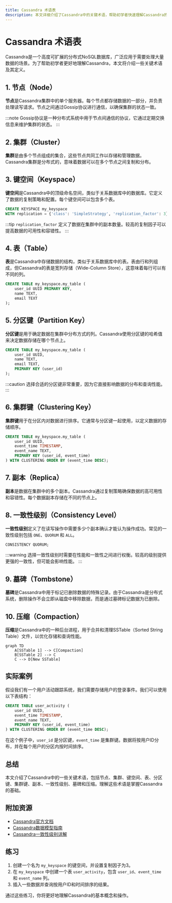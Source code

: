 ```yaml
---
title: Cassandra 术语表
description: 本文详细介绍了Cassandra中的关键术语，帮助初学者快速理解Cassandra的核心概念。
---
```


# Cassandra 术语表

Cassandra是一个高度可扩展的分布式NoSQL数据库，广泛应用于需要处理大量数据的场景。为了帮助初学者更好地理解Cassandra，本文将介绍一些关键术语及其定义。

## 1. 节点（Node）

**节点**是Cassandra集群中的单个服务器。每个节点都存储数据的一部分，并负责处理读写请求。节点之间通过Gossip协议进行通信，以确保集群的状态一致。

:::note
Gossip协议是一种分布式系统中用于节点间通信的协议，它通过定期交换信息来维护集群的状态。
:::

## 2. 集群（Cluster）

**集群**是由多个节点组成的集合，这些节点共同工作以存储和管理数据。Cassandra集群是分布式的，意味着数据可以在多个节点之间复制和分布。

## 3. 键空间（Keyspace）

**键空间**是Cassandra中的顶级命名空间，类似于关系数据库中的数据库。它定义了数据的复制策略和配置。每个键空间可以包含多个表。

```sql
CREATE KEYSPACE my_keyspace
WITH replication = {'class': 'SimpleStrategy', 'replication_factor': 3};
```

:::tip
`replication_factor` 定义了数据在集群中的副本数量。较高的复制因子可以提高数据的可用性和容错性。
:::

## 4. 表（Table）

**表**是Cassandra中存储数据的结构，类似于关系数据库中的表。表由行和列组成，但Cassandra的表是宽列存储（Wide-Column Store），这意味着每行可以有不同的列。

```sql
CREATE TABLE my_keyspace.my_table (
    user_id UUID PRIMARY KEY,
    name TEXT,
    email TEXT
);
```

## 5. 分区键（Partition Key）

**分区键**是用于确定数据在集群中分布方式的列。Cassandra使用分区键的哈希值来决定数据存储在哪个节点上。

```sql
CREATE TABLE my_keyspace.my_table (
    user_id UUID,
    name TEXT,
    email TEXT,
    PRIMARY KEY (user_id)
);
```

:::caution
选择合适的分区键非常重要，因为它直接影响数据的分布和查询性能。
:::

## 6. 集群键（Clustering Key）

**集群键**用于在分区内对数据进行排序。它通常与分区键一起使用，以定义数据的存储顺序。

```sql
CREATE TABLE my_keyspace.my_table (
    user_id UUID,
    event_time TIMESTAMP,
    event_name TEXT,
    PRIMARY KEY (user_id, event_time)
) WITH CLUSTERING ORDER BY (event_time DESC);
```

## 7. 副本（Replica）

**副本**是数据在集群中的多个副本。Cassandra通过复制策略确保数据的高可用性和容错性。每个数据副本存储在不同的节点上。

## 8. 一致性级别（Consistency Level）

**一致性级别**定义了在读写操作中需要多少个副本确认才能认为操作成功。常见的一致性级别包括 `ONE`、`QUORUM` 和 `ALL`。

```sql
CONSISTENCY QUORUM;
```

:::warning
选择一致性级别时需要在性能和一致性之间进行权衡。较高的级别提供更强的一致性，但可能会影响性能。
:::

## 9. 墓碑（Tombstone）

**墓碑**是Cassandra中用于标记已删除数据的特殊记录。由于Cassandra是分布式系统，删除操作不会立即从磁盘中移除数据，而是通过墓碑标记数据为已删除。

## 10. 压缩（Compaction）

**压缩**是Cassandra中的一种后台进程，用于合并和清理SSTable（Sorted String Table）文件，以优化存储和查询性能。

```mermaid
graph TD
    A[SSTable 1] --> C[Compaction]
    B[SSTable 2] --> C
    C --> D[New SSTable]
```

## 实际案例

假设我们有一个用户活动跟踪系统，我们需要存储用户的登录事件。我们可以使用以下表结构：

```sql
CREATE TABLE user_activity (
    user_id UUID,
    event_time TIMESTAMP,
    event_name TEXT,
    PRIMARY KEY (user_id, event_time)
) WITH CLUSTERING ORDER BY (event_time DESC);
```

在这个例子中，`user_id` 是分区键，`event_time` 是集群键。数据将按用户ID分布，并在每个用户的分区内按时间排序。

## 总结

本文介绍了Cassandra中的一些关键术语，包括节点、集群、键空间、表、分区键、集群键、副本、一致性级别、墓碑和压缩。理解这些术语是掌握Cassandra的基础。

## 附加资源

- [Cassandra官方文档](https://cassandra.apache.org/doc/latest/)
- [Cassandra数据模型指南](https://docs.datastax.com/en/cassandra-oss/3.x/cassandra/data_modeling/data_modeling_concepts.html)
- [Cassandra一致性级别详解](https://docs.datastax.com/en/cassandra-oss/3.x/cassandra/dml/dmlConfigConsistency.html)

## 练习

1. 创建一个名为 `my_keyspace` 的键空间，并设置复制因子为3。
2. 在 `my_keyspace` 中创建一个表 `user_activity`，包含 `user_id`、`event_time` 和 `event_name` 列。
3. 插入一些数据并查询按用户ID和时间排序的结果。

通过这些练习，你将更好地理解Cassandra的基本概念和操作。